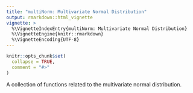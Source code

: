 ```yaml
---
title: "multiNorm: Multivariate Normal Distribution"
output: rmarkdown::html_vignette
vignette: >
  %\VignetteIndexEntry{multiNorm: Multivariate Normal Distribution}
  %\VignetteEngine{knitr::rmarkdown}
  %\VignetteEncoding{UTF-8}
---
```


```r
knitr::opts_chunk$set(
  collapse = TRUE,
  comment = "#>"
)
```

A collection of functions
related to the multivariate normal distribution.
